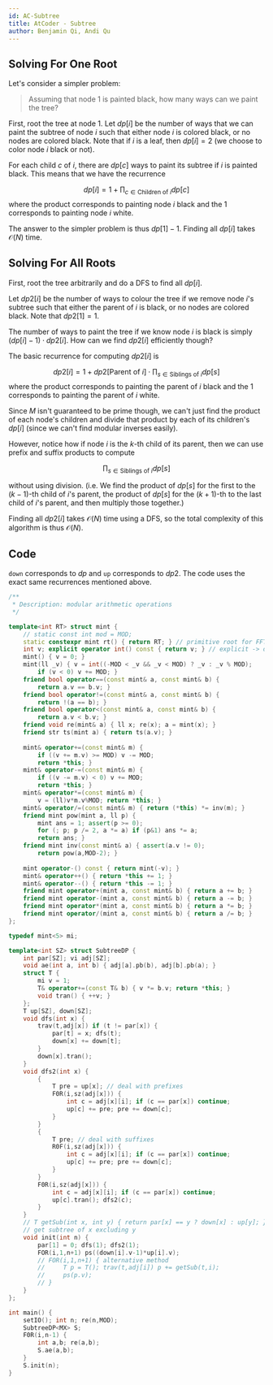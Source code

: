 ```yaml
---
id: AC-Subtree
title: AtCoder - Subtree
author: Benjamin Qi, Andi Qu
---
```


## Solving For One Root

Let's consider a simpler problem:

> Assuming that node $1$ is painted black, how many ways can we paint the tree?

First, root the tree at node $1$. Let $dp[i]$ be the number of ways that we can paint the subtree of node $i$ such that either node $i$ is colored black, or no nodes are colored black. Note that if $i$ is a leaf, then $dp[i]=2$ (we choose to color node $i$ black or not).

For each child $c$ of $i$, there are $dp[c]$ ways to paint its subtree if $i$ is painted black. This means that we have the recurrence

$$
dp[i]=1+\prod_{c \in \text{Children of } i} dp[c]
$$
where the product corresponds to painting node $i$ black and the $1$ corresponds to painting node $i$ white.

The answer to the simpler problem is thus $dp[1]-1$. Finding all $dp[i]$ takes $\mathcal{O}(N)$ time.

## Solving For All Roots

First, root the tree arbitrarily and do a DFS to find all $dp[i]$.

Let $dp2[i]$ be the number of ways to colour the tree if we remove node $i$'s subtree such that either the parent of $i$ is black, or no nodes are colored black. Note that $dp2[1]=1$.

The number of ways to paint the tree if we know node $i$ is black is simply $(dp[i]-1)\cdot dp2[i]$. How can we find $dp2[i]$ efficiently though?

The basic recurrence for computing $dp2[i]$ is

$$
dp2[i] = 1+dp2[\text{Parent of } i] \cdot \prod_{s \in \text{Siblings of } i} dp[s]
$$
where the product corresponds to painting the parent of $i$ black and the $1$ corresponds to painting the parent of $i$ white.

Since $M$ isn't guaranteed to be prime though, we can't just find the product of each node's children and divide that product by each of its children's $dp[i]$ (since we can't find modular inverses easily).

However, notice how if node $i$ is the $k$-th child of its parent, then we can use prefix and suffix products to compute

$$
\prod_{s \in \text{Siblings of } i}dp[s]
$$

without using division. (i.e. We find the product of $dp[s]$ for the first to the $(k - 1)$-th child of $i$'s parent, the product of $dp[s]$ for the $(k + 1)$-th to the last child of $i$'s parent, and then multiply those together.)

Finding all $dp2[i]$ takes $\mathcal{O}(N)$ time using a DFS, so the total complexity of this algorithm is thus $\mathcal{O}(N)$.

## Code

`down` corresponds to $dp$ and `up` corresponds to $dp2$. The code uses the exact same recurrences mentioned above.

```cpp
/**
 * Description: modular arithmetic operations
 */

template<int RT> struct mint {
	// static const int mod = MOD;
	static constexpr mint rt() { return RT; } // primitive root for FFT
	int v; explicit operator int() const { return v; } // explicit -> don't silently convert to int
	mint() { v = 0; }
	mint(ll _v) { v = int((-MOD < _v && _v < MOD) ? _v : _v % MOD);
		if (v < 0) v += MOD; }
	friend bool operator==(const mint& a, const mint& b) { 
		return a.v == b.v; }
	friend bool operator!=(const mint& a, const mint& b) { 
		return !(a == b); }
	friend bool operator<(const mint& a, const mint& b) { 
		return a.v < b.v; }
	friend void re(mint& a) { ll x; re(x); a = mint(x); }
	friend str ts(mint a) { return ts(a.v); }
   
	mint& operator+=(const mint& m) { 
		if ((v += m.v) >= MOD) v -= MOD; 
		return *this; }
	mint& operator-=(const mint& m) { 
		if ((v -= m.v) < 0) v += MOD; 
		return *this; }
	mint& operator*=(const mint& m) { 
		v = (ll)v*m.v%MOD; return *this; }
	mint& operator/=(const mint& m) { return (*this) *= inv(m); }
	friend mint pow(mint a, ll p) {
		mint ans = 1; assert(p >= 0);
		for (; p; p /= 2, a *= a) if (p&1) ans *= a;
		return ans; }
	friend mint inv(const mint& a) { assert(a.v != 0); 
		return pow(a,MOD-2); }
		
	mint operator-() const { return mint(-v); }
	mint& operator++() { return *this += 1; }
	mint& operator--() { return *this -= 1; }
	friend mint operator+(mint a, const mint& b) { return a += b; }
	friend mint operator-(mint a, const mint& b) { return a -= b; }
	friend mint operator*(mint a, const mint& b) { return a *= b; }
	friend mint operator/(mint a, const mint& b) { return a /= b; }
};

typedef mint<5> mi;

template<int SZ> struct SubtreeDP {
	int par[SZ]; vi adj[SZ];
	void ae(int a, int b) { adj[a].pb(b), adj[b].pb(a); }
	struct T {
		mi v = 1;
		T& operator+=(const T& b) { v *= b.v; return *this; }
		void tran() { ++v; }
	};
	T up[SZ], down[SZ];
	void dfs(int x) {
		trav(t,adj[x]) if (t != par[x]) {
			par[t] = x; dfs(t);
			down[x] += down[t];
		}
		down[x].tran();
	}
	void dfs2(int x) {
		{
			T pre = up[x]; // deal with prefixes
			F0R(i,sz(adj[x])) {
				int c = adj[x][i]; if (c == par[x]) continue;
				up[c] += pre; pre += down[c];
			}
		}
		{
			T pre; // deal with suffixes
			R0F(i,sz(adj[x])) {
				int c = adj[x][i]; if (c == par[x]) continue;
				up[c] += pre; pre += down[c];
			}
		}
		F0R(i,sz(adj[x])) {
			int c = adj[x][i]; if (c == par[x]) continue;
			up[c].tran(); dfs2(c);
		}
	}
	// T getSub(int x, int y) { return par[x] == y ? down[x] : up[y]; }
    // get subtree of x excluding y
	void init(int n) {
		par[1] = 0; dfs(1); dfs2(1);
		FOR(i,1,n+1) ps((down[i].v-1)*up[i].v);
        // FOR(i,1,n+1) { alternative method
        //     T p = T(); trav(t,adj[i]) p += getSub(t,i);
        //     ps(p.v);
        // }
	}
};

int main() {
	setIO(); int n; re(n,MOD);
	SubtreeDP<MX> S;
	F0R(i,n-1) {
		int a,b; re(a,b);
		S.ae(a,b);
	}
	S.init(n);
}
```
